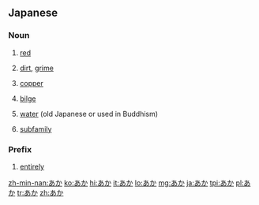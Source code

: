 ==Japanese==

===Noun===
{{ja-noun}}

# {{ja-def|赤}} [[red]]
# {{ja-def|垢}} [[dirt]], [[grime]]
# {{ja-def|銅}} [[copper]]
# {{ja-def|淦}} [[bilge]]
# {{ja-def|閼伽}} [[water]] (old Japanese or used in Buddhism)
# {{ja-def|亜科}} [[subfamily]]

===Prefix===
{{ja-pos|prefix}}

# {{ja-def|赤}} [[entirely]]

[[zh-min-nan:あか]]
[[ko:あか]]
[[hi:あか]]
[[it:あか]]
[[lo:あか]]
[[mg:あか]]
[[ja:あか]]
[[tpi:あか]]
[[pl:あか]]
[[tr:あか]]
[[zh:あか]]
